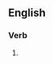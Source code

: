 ==English==

===Verb===
{{head|en|present participle}}

# {{present participle of|reintegrate|lang=en|nocat=1}}
